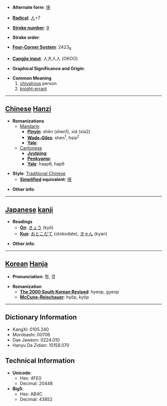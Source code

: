 * '''Alternate form''': [[侠]]

* '''[[Wiktionary:Chinese radical index| Radical]]''': [[Wiktionary:Chinese radical index 人|人]]+7

* '''[[Wiktionary:Chinese total strokes index|Stroke number]]''': [[Wiktionary:Chinese total strokes index 9|9]]

* '''Stroke order''': 

* '''[[Wiktionary:Chinese four corner index|Four-Corner System]]''': 2423<sub>8</sub>

* '''[[Wiktionary:Chinese Cangjie index|Cangjie input]]''': 人大人人 (OKOO)

* '''Graphical Significance and Origin''': 

* '''Common Meaning'''
*#[[chivalrous]] person
*# [[knight-errant]]


----

== [[Chinese]] [[Hanzi]] ==

* '''Romanizations'''
** [[Mandarin]]
*** '''[[Pinyin]]''': shēn (shen1), xiá (xia2)
*** '''[[Wade-Giles]]''': shen<sup>1</sup>, hsia<sup>2</sup>
*** '''[[Yale]]''': 
**[[Cantonese]]
***'''[[Jyutping]]''':
***'''[[Penkyamp]]''': 
***'''[[Yale]]''': haap6, hap6

* '''Style''': [[Traditional Chinese]] 
** '''[[Simplified Chinese|Simplified]] equivalent''': [[侠]]

* '''Other info''': 

----

== [[Japanese]] [[kanji]] ==

* '''Readings'''
** '''[[On]]''': [[きょう]] (kyō)
** '''[[Kun]]''': [[おとこだて]] (otokodate), [[きゃん]] (kyan)

* '''Other info''':  

----

== [[Korean]] [[Hanja]] ==

* '''Pronunciation''': 협, 겹

* '''Romanization'''
** '''[[The 2000 South Korean Revised Romanization|The 2000 South Korean Revised]]''': hyeop, gyeop
** '''[[McCune-Reischauer]]''': hyŏp, kyŏp

----

== Dictionary Information ==

* KangXi: 0105.240
* Morobashi: 00706
* Dae Jaweon: 0224.010
* Hanyu Da Zidian: 10158.070

== Technical Information ==

* '''Unicode''':
** Hex: 4FE0
** Decimal: 20448
* '''Big5''':
** Hex: AB4C
** Decimal: 43852